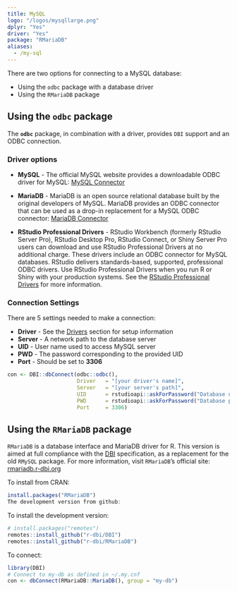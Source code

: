 ```yaml
---
title: MySQL
logo: "/logos/mysqllarge.png"
dplyr: "Yes"
driver: "Yes"
package: "RMariaDB"
aliases:
  - /my-sql
---
```


There are two options for connecting to a MySQL database:

- Using the `odbc` package with a database driver
- Using the `RMariaDB` package

## Using the `odbc` package

The **`odbc`** package, in combination with a driver, provides `DBI` support and an ODBC connection.

### Driver options

- **MySQL** - The official MySQL website provides a downloadable ODBC driver for MySQL: [MySQL Connector](https://dev.mysql.com/downloads/connector/odbc/)

- **MariaDB** - MariaDB is an open source relational database built by the original developers of MySQL. MariaDB provides an ODBC connector that can be used as a drop-in replacement for a MySQL ODBC connector: [MariaDB Connector](https://downloads.mariadb.org/connector-odbc/+releases/)

- **RStudio Professional Drivers** - RStudio Workbench (formerly RStudio Server Pro), RStudio Desktop Pro, RStudio Connect, or Shiny Server Pro users can download and use RStudio Professional Drivers at no additional charge. These drivers include an ODBC connector for MySQL databases.  RStudio delivers standards-based, supported, professional ODBC drivers. Use RStudio Professional Drivers when you run R or Shiny with your production systems. See the [RStudio Professional Drivers](https://www.rstudio.com/products/drivers/) for more information.

### Connection Settings

There are 5 settings needed to make a connection:

  - **Driver** - See the [Drivers](/drivers) section for setup information
  - **Server** - A network path to the database server
  - **UID** - User name used to access MySQL server
  - **PWD** - The password corresponding to the provided UID
  - **Port** - Should be set to **3306**

```r

con <- DBI::dbConnect(odbc::odbc(),
                      Driver   = "[your driver's name]",
                      Server   = "[your server's path]",
                      UID      = rstudioapi::askForPassword("Database user"),
                      PWD      = rstudioapi::askForPassword("Database password"),
                      Port     = 3306)

```


## Using the `RMariaDB` package

`RMariaDB` is a database interface and MariaDB driver for R. This version is aimed at full compliance with the [DBI](/DBI) specification, as a replacement for the old `RMySQL` package. For more information, visit `RMariaDB`'s official site: [rmariadb.r-dbi.org](https://rmariadb.r-dbi.org/)

To install from CRAN:

```r
install.packages("RMariaDB")
The development version from github:
```
To install the development version:

```r
# install.packages("remotes")
remotes::install_github("r-dbi/DBI")
remotes::install_github("r-dbi/RMariaDB")
```

To connect: 

```r
library(DBI)
# Connect to my-db as defined in ~/.my.cnf
con <- dbConnect(RMariaDB::MariaDB(), group = "my-db")
```